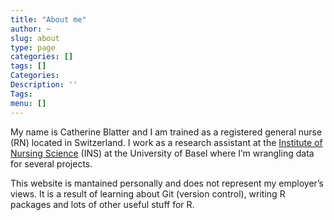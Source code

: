 ```yaml
---
title: "About me"
author: ~
slug: about
type: page
categories: []
tags: []
Categories:
Description: ''
Tags:
menu: []
---
```


My name is Catherine Blatter and I am trained as a registered general nurse (RN) located in Switzerland. 
I work as a research assistant at the [Institute of Nursing Science](https://nursing.unibas.ch) (INS) at the University of Basel where I'm wrangling data for several projects.  

This website is mantained personally and does not represent my employer's views. It is a result of learning about Git (version control), writing R packages and lots of other useful stuff for R.  



 
 


